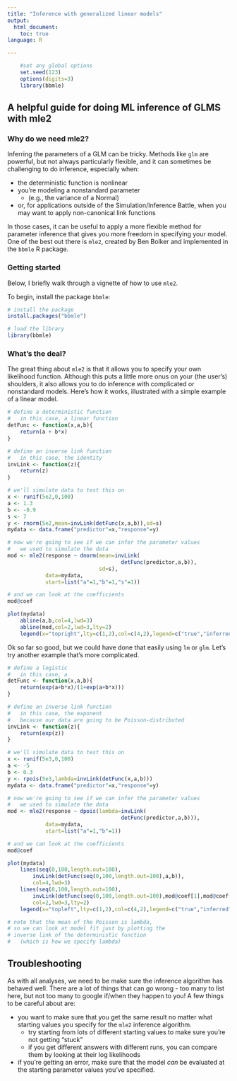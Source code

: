 ```yaml
---
title: "Inference with generalized linear models"
output:
  html_document:
    toc: true
language: R

---
```


<!-- To render the assignment in Rmarkdown, enter the command below in the R console -->
<!-- rmarkdown::render("mle2_primer.Rmd") -->

```r
	#set any global options
	set.seed(123)
	options(digits=3)
	library(bbmle)
```

## A helpful guide for doing ML inference of GLMS with mle2

### Why do we need mle2?

Inferring the parameters of a GLM can be tricky.
Methods like `glm` are powerful, but not always particularly flexible, 
and it can sometimes be challenging to do inference, 
especially when:

* the deterministic function is nonlinear 
* you're modeling a nonstandard parameter 
	* (e.g., the variance of a Normal)
* or, for applications outside of the Simulation/Inference Battle, 
	when you may want to apply non-canonical link functions

In those cases, it can be useful to apply a more flexible 
method for parameter inference that gives you more freedom 
in specifying your model. One of the best out there is `mle2`, 
created by Ben Bolker and implemented in the `bbmle` R package.

### Getting started

Below, I briefly walk through a vignette of how to use `mle2`.

To begin, install the package `bbmle`:

```r
# install the package
install.packages("bbmle")

# load the library
library(bbmle)
```

### What's the deal?

The great thing about `mle2` is that it allows you to 
specify your own likelihood function. Although this puts 
a little more onus on your (the user's) shoulders, it also allows 
you to do inference with complicated or nonstandard models.
Here's how it works, illustrated with a simple example of a linear model.

```r
# define a deterministic function
#	in this case, a linear function
detFunc <- function(x,a,b){
	return(a + b*x)
}

# define an inverse link function
#	in this case, the identity
invLink <- function(z){
	return(z)
}

# we'll simulate data to test this on
x <- runif(5e2,0,100)
a <- 1.3
b <- -0.9
s <- 7
y <- rnorm(5e2,mean=invLink(detFunc(x,a,b)),sd=s)
mydata <- data.frame("predictor"=x,"response"=y)

# now we're going to see if we can infer the parameter values
#	we used to simulate the data
mod <- mle2(response ~ dnorm(mean=invLink(
									detFunc(predictor,a,b)),
							 sd=s),
			data=mydata,
			start=list("a"=1,"b"=1,"s"=1))

# and we can look at the coefficients
mod@coef

plot(mydata)
	abline(a,b,col=4,lwd=3)
	abline(mod,col=2,lwd=3,lty=2)
	legend(x="topright",lty=c(1,2),col=c(4,2),legend=c("true","inferred"))
```


Ok so far so good, but we could have done that easily using `lm` or `glm`. 
Let's try another example that's more complicated.

```r
# define a logistic
#	in this case, a
detFunc <- function(x,a,b){
	return(exp(a+b*x)/(1+exp(a+b*x)))
}

# define an inverse link function
#	in this case, the exponent
#	because our data are going to be Poisson-distributed
invLink <- function(z){
	return(exp(z))
}

# we'll simulate data to test this on
x <- runif(5e3,0,100)
a <- -5
b <- 0.3
y <- rpois(5e3,lambda=invLink(detFunc(x,a,b)))
mydata <- data.frame("predictor"=x,"response"=y)

# now we're going to see if we can infer the parameter values
#	we used to simulate the data
mod <- mle2(response ~ dpois(lambda=invLink(
									detFunc(predictor,a,b))),
			data=mydata,
			start=list("a"=1,"b"=1))

# and we can look at the coefficients
mod@coef

plot(mydata)
	lines(seq(0,100,length.out=100),
		invLink(detFunc(seq(0,100,length.out=100),a,b)),
		col=4,lwd=3)
	lines(seq(0,100,length.out=100),
		invLink(detFunc(seq(0,100,length.out=100),mod@coef[1],mod@coef[2])),
		col=2,lwd=3,lty=2)
	legend(x="topleft",lty=c(1,2),col=c(4,2),legend=c("true","inferred"))

# note that the mean of the Poisson is lambda, 
# so we can look at model fit just by plotting the 
# inverse link of the deterministic function
#	(which is how we specify lambda)
```


## Troubleshooting

As with all analyses, we need to be make sure 
the inference algorithm has behaved well. 
There are a lot of things that can go wrong - 
too many to list here, but not too many to google 
if/when they happen to you! 
A few things to be careful about are:

* you want to make sure that you get the same result 
no matter what starting values you specify for the `mle2` 
inference algorithm.
	* try starting from lots of different starting values to make 
	sure you're not getting "stuck"
	* if you get different answers with different runs, you can compare them 
	by looking at their log likelihoods
* if you're getting an error, make sure that the model _can_ be evaluated 
at the starting parameter values you've specified.















